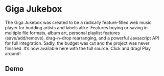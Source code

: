 # Giga Jukebox

The Giga Jukebox was created to be a radically feature-filled web music player for budding artists and labels alike. Features buying or saving in multiple file formats, album art, personal playlist features (save/add/remove), drag–n–drop rearranging, and a powerful Javascript API for full integration. Sadly, the budget was cut and the project was never finished. It’s now available here with the full source.
Click and drag! Play around!

## Demo

<Flash name="giga_jukebox" width="300" height="450" />
